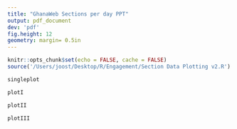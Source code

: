 ```yaml
---
title: "GhanaWeb Sections per day PPT"
output: pdf_document
dev: 'pdf'
fig.height: 12
geometry: margin= 0.5in
---
```


```r
knitr::opts_chunk$set(echo = FALSE, cache = FALSE)
source('/Users/joost/Desktop/R/Engagement/Section Data Plotting v2.R')
``` 


```r
singleplot
```


```r
plotI
```

```r
plotII
```



```r
plotIII
```